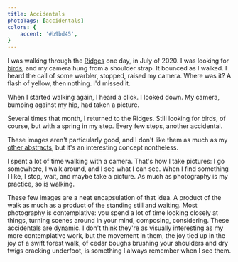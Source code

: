 ```yaml
---
title: Accidentals
photoTags: [accidentals]
colors: {
    accent: '#b9bd45',
}
---
```


I was walking through the [Ridges](https://www.ridgessanctuary.org/) one day, in July of 2020. I was looking for [birds](/g/birds), and my camera hung from a shoulder strap. It bounced as I walked. I heard the call of some warbler, stopped, raised my camera. Where was it? A flash of yellow, then nothing. I'd missed it.

When I started walking again, I heard a click. I looked down. My camera, bumping against my hip, had taken a picture.

Several times that month, I returned to the Ridges. Still looking for birds, of course, but with a spring in my step. Every few steps, another accidental.

These images aren't particularly good, and I don't like them as much as my [other abstracts](/g/horizons), but it's an interesting concept nontheless. 

I spent a lot of time walking with a camera. That's how I take pictures: I go somewhere, I walk around, and I see what I can see. When I find something I like, I stop, wait, and maybe take a picture. As much as photography is my practice, so is walking. 

These few images are a neat encapsulation of that idea. A product of the walk as much as a product of the standing still and waiting. Most photography is contemplative: you spend a lot of time looking closely at things, turning scenes around in your mind, composing, considering. These accidentals are dynamic. I don't think they're as visually interesting as my more contemplative work, but the movement in them, the joy tied up in the joy of a swift forest walk, of cedar boughs brushing your shoulders and dry twigs cracking underfoot, is something I always remember when I see them.